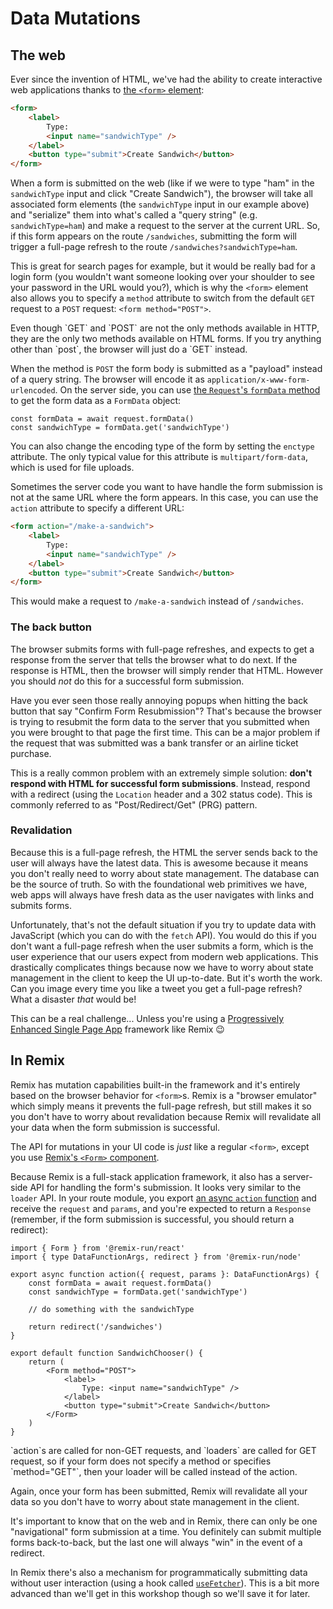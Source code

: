 # Data Mutations

<EpicVideo url="https://www.epicweb.dev/workshops/full-stack-foundations/mutations/intro-to-mutations" />

## The web

Ever since the invention of HTML, we've had the ability to create interactive
web applications thanks to
[the `<form>` element](https://developer.mozilla.org/en-US/docs/Web/HTML/Element/form):

```html
<form>
	<label>
		Type:
		<input name="sandwichType" />
	</label>
	<button type="submit">Create Sandwich</button>
</form>
```

When a form is submitted on the web (like if we were to type "ham" in the
`sandwichType` input and click "Create Sandwich"), the browser will take all
associated form elements (the `sandwichType` input in our example above) and
"serialize" them into what's called a "query string" (e.g. `sandwichType=ham`)
and make a request to the server at the current URL. So, if this form appears on
the route `/sandwiches`, submitting the form will trigger a full-page refresh to
the route `/sandwiches?sandwichType=ham`.

This is great for search pages for example, but it would be really bad for a
login form (you wouldn't want someone looking over your shoulder to see your
password in the URL would you?), which is why the `<form>` element also allows
you to specify a `method` attribute to switch from the default `GET` request to
a `POST` request: `<form method="POST">`.

<callout-warning class="aside">
	Even though `GET` and `POST` are not the only methods available in HTTP, they
	are the only two methods available on HTML forms. If you try anything other
	than `post`, the browser will just do a `GET` instead.
</callout-warning>

When the method is `POST` the form body is submitted as a "payload" instead of a
query string. The browser will encode it as `application/x-www-form-urlencoded`.
On the server side, you can use
[the `Request`'s `formData` method](https://developer.mozilla.org/en-US/docs/Web/API/Request/formData)
to get the form data as a `FormData` object:

```tsx
const formData = await request.formData()
const sandwichType = formData.get('sandwichType')
```

You can also change the encoding type of the form by setting the `enctype`
attribute. The only typical value for this attribute is `multipart/form-data`,
which is used for file uploads.

Sometimes the server code you want to have handle the form submission is not at
the same URL where the form appears. In this case, you can use the `action`
attribute to specify a different URL:

```html
<form action="/make-a-sandwich">
	<label>
		Type:
		<input name="sandwichType" />
	</label>
	<button type="submit">Create Sandwich</button>
</form>
```

This would make a request to `/make-a-sandwich` instead of `/sandwiches`.

### The back button

The browser submits forms with full-page refreshes, and expects to get a
response from the server that tells the browser what to do next. If the response
is HTML, then the browser will simply render that HTML. However you should _not_
do this for a successful form submission.

Have you ever seen those really annoying popups when hitting the back button
that say "Confirm Form Resubmission"? That's because the browser is trying to
resubmit the form data to the server that you submitted when you were brought to
that page the first time. This can be a major problem if the request that was
submitted was a bank transfer or an airline ticket purchase.

This is a really common problem with an extremely simple solution: **don't
respond with HTML for successful form submissions**. Instead, respond with a
redirect (using the `Location` header and a 302 status code). This is commonly
referred to as "Post/Redirect/Get" (PRG) pattern.

### Revalidation

Because this is a full-page refresh, the HTML the server sends back to the user
will always have the latest data. This is awesome because it means you don't
really need to worry about state management. The database can be the source of
truth. So with the foundational web primitives we have, web apps will always
have fresh data as the user navigates with links and submits forms.

Unfortunately, that's not the default situation if you try to update data with
JavaScript (which you can do with the `fetch` API). You would do this if you
don't want a full-page refresh when the user submits a form, which is the user
experience that our users expect from modern web applications. This drastically
complicates things because now we have to worry about state management in the
client to keep the UI up-to-date. But it's worth the work. Can you image every
time you like a tweet you get a full-page refresh? What a disaster _that_ would
be!

This can be a real challenge... Unless you're using a
[Progressively Enhanced Single Page App](https://kcd.im/pespa) framework like
Remix 😉

## In Remix

Remix has mutation capabilities built-in the framework and it's entirely based
on the browser behavior for `<form>`s. Remix is a "browser emulator" which
simply means it prevents the full-page refresh, but still makes it so you don't
have to worry about revalidation because Remix will revalidate all your data
when the form submission is successful.

The API for mutations in your UI code is _just_ like a regular `<form>`, except
you use
[Remix's `<Form>` component](https://remix.run/docs/en/main/components/form).

Because Remix is a full-stack application framework, it also has a server-side
API for handling the form's submission. It looks very similar to the `loader`
API. In your route module, you export
[an async `action` function](https://remix.run/docs/en/main/route/action) and
receive the `request` and `params`, and you're expected to return a `Response`
(remember, if the form submission is successful, you should return a redirect):

```tsx filename=app/routes/sandwiches.chooser.tsx
import { Form } from '@remix-run/react'
import { type DataFunctionArgs, redirect } from '@remix-run/node'

export async function action({ request, params }: DataFunctionArgs) {
	const formData = await request.formData()
	const sandwichType = formData.get('sandwichType')

	// do something with the sandwichType

	return redirect('/sandwiches')
}

export default function SandwichChooser() {
	return (
		<Form method="POST">
			<label>
				Type: <input name="sandwichType" />
			</label>
			<button type="submit">Create Sandwich</button>
		</Form>
	)
}
```

<callout-info class="aside">
	`action`s are called for non-GET requests, and `loaders` are called for GET
	request, so if your form does not specify a method or specifies
	`method="GET"`, then your loader will be called instead of the action.
</callout-info>

Again, once your form has been submitted, Remix will revalidate all your data so
you don't have to worry about state management in the client.

<callout-info class="aside">
	It's important to know that on the web and in Remix, there can only be one
	"navigational" form submission at a time. You definitely can submit multiple
	forms back-to-back, but the last one will always "win" in the event of a
	redirect.
</callout-info>

In Remix there's also a mechanism for programmatically submitting data without
user interaction (using a hook called
[`useFetcher`](https://remix.run/docs/en/main/hooks/use-fetcher)). This is a bit
more advanced than we'll get in this workshop though so we'll save it for later.
